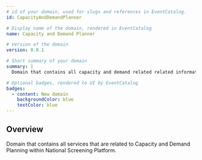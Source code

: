 ```yaml
---
# id of your domain, used for slugs and references in EventCatalog.
id: CapacityAndDemandPlanner

# Display name of the domain, rendered in EventCatalog
name: Capacity and Demand Planner

# Version of the domain
version: 0.0.1

# Short summary of your domain
summary: |
  Domain that contains all capacity and demand related related information

# Optional badges, rendered to UI by EventCatalog
badges:
  - content: New domain
    backgroundColor: blue
    textColor: blue
---
```


## Overview

Domain that contains all services that are related to Capacity and Demand Planning within National Screening Platform.

<NodeGraph />
